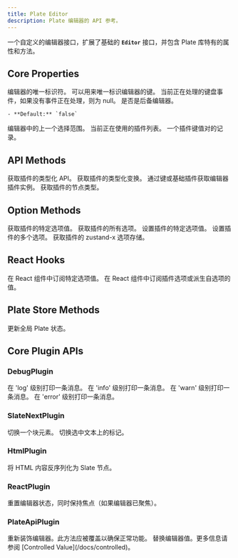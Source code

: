 ```yaml
---
title: Plate Editor
description: Plate 编辑器的 API 参考。
---
```


一个自定义的编辑器接口，扩展了基础的 **`Editor`** 接口，并包含 Plate 库特有的属性和方法。

## Core Properties

<APIParameters>
  <APIItem name="id" type="any">
    编辑器的唯一标识符。
  </APIItem>
  <APIItem name="key" type="any">
    可以用来唯一标识编辑器的键。
  </APIItem>
  <APIItem name="currentKeyboardEvent" type="KeyboardEventLike | null">
    当前正在处理的键盘事件，如果没有事件正在处理，则为 null。
  </APIItem>
  <APIItem name="isFallback" type="boolean">
    是否是后备编辑器。
    
    - **Default:** `false`
  </APIItem>
  <APIItem name="prevSelection" type="TRange | null">
    编辑器中的上一个选择范围。
  </APIItem>
  <APIItem name="pluginList" type="AnyEditorPlatePlugin[]">
    当前正在使用的插件列表。
  </APIItem>
  <APIItem name="plugins" type="Record<string, AnyEditorPlatePlugin>">
    一个插件键值对的记录。
  </APIItem>
</APIParameters>

## API Methods

<APIParameters>
  <APIItem name="getApi" type="<C extends AnyPluginConfig = PluginConfig>(plugin?: WithRequiredKey<C>) => InferApi<C>">
    获取插件的类型化 API。
  </APIItem>
  <APIItem name="getTransforms" type="<C extends AnyPluginConfig = PluginConfig>(plugin?: WithRequiredKey<C>) => InferTransforms<C>">
    获取插件的类型化变换。
  </APIItem>
  <APIItem name="getPlugin" type="<C extends AnyPluginConfig = PluginConfig>(plugin: WithRequiredKey<C>) => C extends { node: any } ? C : EditorPlatePlugin<C>">
    通过键或基础插件获取编辑器插件实例。
  </APIItem>
  <APIItem name="getType" type="(plugin: WithRequiredKey) => string">
    获取插件的节点类型。
  </APIItem>
</APIParameters>

## Option Methods

<APIParameters>
  <APIItem name="getOption" type="<C extends AnyPluginConfig, K extends keyof InferOptions<C>, F extends InferOptions<C>[K]>(plugin: WithRequiredKey<C>, optionKey: K, ...args: F extends (...args: infer A) => any ? A : never) => F extends (...args: any[]) => infer R ? R : F">
    获取插件的特定选项值。
  </APIItem>
  <APIItem name="getOptions" type="<C extends AnyPluginConfig = PluginConfig>(plugin: WithRequiredKey<C>) => InferOptions<C>">
    获取插件的所有选项。
  </APIItem>
  <APIItem name="setOption" type="<C extends AnyPluginConfig, K extends keyof InferOptions<C>>(plugin: WithRequiredKey<C>, optionKey: K, value: InferOptions<C>[K]) => void">
    设置插件的特定选项值。
  </APIItem>
  <APIItem name="setOptions" type="<C extends AnyPluginConfig>(plugin: WithRequiredKey<C>, options: Parameters<SetImmerState<InferOptions<C>>>[0] | Partial<InferOptions<C>>) => void">
    设置插件的多个选项。
  </APIItem>
  <APIItem name="getOptionsStore" type="<C extends AnyPluginConfig>(plugin: WithRequiredKey<C>) => StoreApi<C['key'], InferOptions<C>>">
    获取插件的 zustand-x 选项存储。
  </APIItem>
</APIParameters>

## React Hooks

<APIParameters>
  <APIItem name="useOption" type="<C extends AnyPluginConfig, K extends keyof InferOptions<C>, F extends InferOptions<C>[K], Args extends Parameters<((...args: any[]) => any) & F>>(plugin: WithRequiredKey<C>, optionKey: K, ...args: Args) => F extends (...args: any[]) => any ? ReturnType<F> : F">
    在 React 组件中订阅特定选项值。
  </APIItem>
  <APIItem name="useOptions" type="<C extends AnyPluginConfig, U>(plugin: WithRequiredKey<C>, selector?: (s: InferOptions<C>) => U, equalityFn?: EqualityChecker<U>) => U | InferOptions<C>">
    在 React 组件中订阅插件选项或派生自选项的值。
  </APIItem>
</APIParameters>

## Plate Store Methods

<APIParameters>
  <APIItem name="setPlateState" type="<K extends (typeof EXPOSED_STORE_KEYS)[number]>(optionKey: K, value: PlateStoreState[K]) => void">
    更新全局 Plate 状态。
  </APIItem>
</APIParameters>

## Core Plugin APIs

### DebugPlugin

<APIParameters>
  <APIItem name="editor.api.debug.log" type="(...args: any[]) => void">
    在 'log' 级别打印一条消息。
  </APIItem>
  <APIItem name="editor.api.debug.info" type="(...args: any[]) => void">
    在 'info' 级别打印一条消息。
  </APIItem>
  <APIItem name="editor.api.debug.warn" type="(...args: any[]) => void">
    在 'warn' 级别打印一条消息。
  </APIItem>
  <APIItem name="editor.api.debug.error" type="(...args: any[]) => void">
    在 'error' 级别打印一条消息。
  </APIItem>
</APIParameters>

### SlateNextPlugin

<APIParameters>
  <APIItem name="editor.tf.toggle.block" type="(options: ToggleBlockOptions) => void">
    切换一个块元素。
  </APIItem>
  <APIItem name="editor.tf.toggle.mark" type="(options: ToggleMarkOptions) => void">
    切换选中文本上的标记。
  </APIItem>
</APIParameters>

### HtmlPlugin

<APIParameters>
  <APIItem name="editor.api.html.deserialize" type="(options: { element: HTMLElement }) => Descendant[]">
    将 HTML 内容反序列化为 Slate 节点。
  </APIItem>
</APIParameters>

### ReactPlugin

<APIParameters>
  <APIItem name="editor.tf.reset" type="() => void">
    重置编辑器状态，同时保持焦点（如果编辑器已聚焦）。
  </APIItem>
</APIParameters>

### PlateApiPlugin

<APIParameters>
  <APIItem name="editor.api.redecorate" type="() => void">
    重新装饰编辑器。此方法应被覆盖以确保正常功能。
  </APIItem>
</APIParameters>

<APIParameters>
  <APIItem name="editor.tf.setValue" type="(value: Value) => void">
    替换编辑器值。更多信息请参阅 [Controlled Value](/docs/controlled)。
  </APIItem>
</APIParameters>
